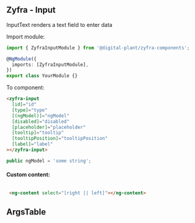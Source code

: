 
## Zyfra - Input

<Subtitle>InputText renders a text field to enter data</Subtitle>

Import module:

```typescript
import { ZyfraInputModule } from '@digital-plant/zyfra-components';

@NgModule({
  imports: [ZyfraInputModule],
})
export class YourModule {}
```

To component:

```html
<zyfra-input
  [id]="id"
  [type]="type"
  [(ngModel)]="ngModel"
  [disabled]="disabled"
  [placeholder]="placeholder"
  [tooltip]="tooltip"
  [tooltipPosition]="tooltipPosition"
  [label]="label"
></zyfra-input>
```

```typescript
public ngModel = 'some string';
```

#### Custom content:
```html

 <ng-content select="[right || left]"></ng-content>

```

## ArgsTable

<ArgsTable of={ZyfraInputComponent} />